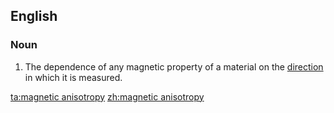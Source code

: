 ==English==

===Noun===
{{en-noun|head=[[magnetic]] [[anisotropy]]|-}}

# {{context|physics}} The dependence of any magnetic property of a material on the [[direction]] in which it is measured.

[[ta:magnetic anisotropy]]
[[zh:magnetic anisotropy]]